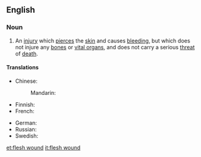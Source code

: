 ==English==

===Noun===
{{en-noun|head=[[flesh]] [[wound]]}}
# An [[injury]] which [[pierce]]s the [[skin]] and causes [[bleed]]ing, but which does not injure any [[bone]]s or [[vital organ]]s, and does not carry a serious [[threat]] of [[death]].

====Translations====
{{trans-top|injury which pierces the skin, but which does not injure any bones or vital organs}}
* Chinese:
*: Mandarin: {{t-needed|cmn}}
* Finnish: {{t|fi|lihashaava}}
* French: {{t-needed|fr}}
{{trans-mid}}
* German: {{t+|de|Fleischwunde|f}}
* Russian: {{t|ru|ране́ние мя́гких тка́ней|n}}
* Swedish: {{t|sv|köttsår|n}}
{{trans-bottom}}

[[et:flesh wound]]
[[it:flesh wound]]
